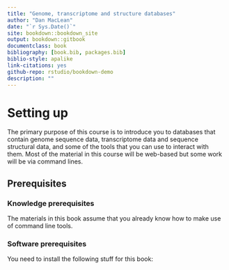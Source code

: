```yaml
--- 
title: "Genome, transcriptome and structure databases"
author: "Dan MacLean"
date: "`r Sys.Date()`"
site: bookdown::bookdown_site
output: bookdown::gitbook
documentclass: book
bibliography: [book.bib, packages.bib]
biblio-style: apalike
link-citations: yes
github-repo: rstudio/bookdown-demo
description: ""
---
```


# Setting up

The primary purpose of this course is to introduce you to databases that contain genome sequence data, transcriptome data and sequence structural data, and some of the tools that you can use to interact with them. Most of the material in this course will be web-based but some work will be via command lines.

## Prerequisites

### Knowledge prerequisites

The materials in this book assume that you already know how to make use of command line tools. 


### Software prerequisites

You need to install the following stuff for this book: 

